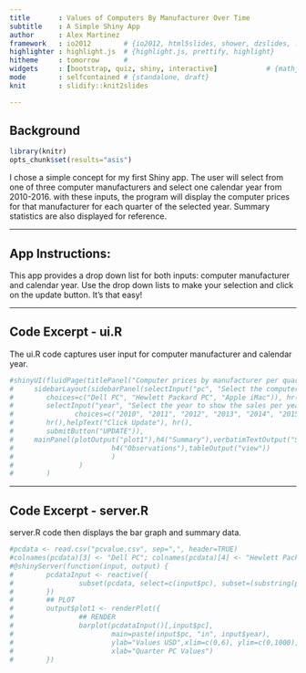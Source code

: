 ---
title       : Values of Computers By Manufacturer Over Time
subtitle    : A Simple Shiny App     
author      : Alex Martinez      
framework   : io2012        # {io2012, html5slides, shower, dzslides, ...}
highlighter : highlight.js  # {highlight.js, prettify, highlight}
hitheme     : tomorrow      # 
widgets     : [bootstrap, quiz, shiny, interactive]            # {mathjax, quiz, bootstrap}
mode        : selfcontained # {standalone, draft}
knit        : slidify::knit2slides

---  

## Background
```{r echo = F, message=FALSE, cache=FALSE}
library(knitr)
opts_chunk$set(results="asis")

```

I chose a simple concept for my first Shiny app.  The user will select from one of three computer manufacturers and select one calendar year from 2010-2016.  with these inputs, the program will display the computer prices for that manufacturer for each quarter of the selected year.  Summary statistics are also displayed for reference.

---

## App Instructions: 

This app provides a drop down list for both inputs: computer manufacturer and calendar year.  Use the drop down lists to make your selection and click on the update button.  It's that easy!

---

## Code Excerpt - ui.R

The ui.R code captures user input for computer manufacturer and calendar year.

```{r}

#shinyUI(fluidPage(titlePanel("Computer prices by manufacturer per quarter / year"),
#     sidebarLayout(sidebarPanel(selectInput("pc", "Select the computer manufacturer",
#        choices=c("Dell PC", "Hewlett Packard PC", "Apple iMac")), hr(),
#        selectInput("year", "Select the year to show the sales per year and quarter",
#               choices=c("2010", "2011", "2012", "2013", "2014", "2015", "2016")),
#        hr(),helpText("Click Update"), hr(),
#        submitButton("UPDATE")),
#     mainPanel(plotOutput("plot1"),h4("Summary"),verbatimTextOutput("Summary"),
#                        h4("Observations"),tableOutput("view"))
#                        )
#                )
#        )
```

---

## Code Excerpt - server.R

server.R code then displays the bar graph and summary data. 

```{r}
#pcdata <- read.csv("pcvalue.csv", sep=",", header=TRUE)
#colnames(pcdata)[3] <- "Dell PC"; colnames(pcdata)[4] <- "Hewlett Packard PC"; colnames(pcdata)[5] <- "Apple iMac"
#@shinyServer(function(input, output) {
#        pcdataInput <- reactive({
#                subset(pcdata, select=c(input$pc), subset=(substring(pcdata$Date,1,4) == input$year))
#        })
#        ## PLOT
#        output$plot1 <- renderPlot({
#                ## RENDER
#                barplot(pcdataInput()[,input$pc],
#                        main=paste(input$pc, "in", input$year),
#                        ylab="Values USD",xlim=c(0,6), ylim=c(0,1000),
#                        xlab="Quarter PC Values")
#        })
```










